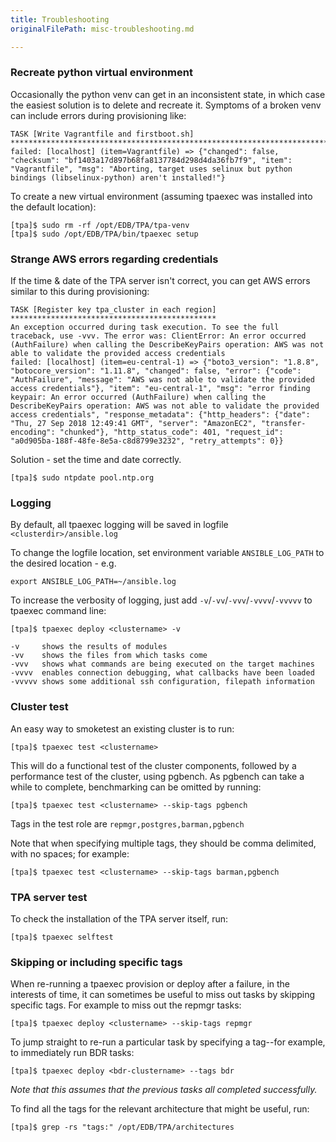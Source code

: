 ```yaml
---
title: Troubleshooting
originalFilePath: misc-troubleshooting.md

---
```


### Recreate python virtual environment

Occasionally the python venv can get in an inconsistent state, in which case the easiest solution is to delete and recreate it. Symptoms of a broken venv can include errors during provisioning like:

```
TASK [Write Vagrantfile and firstboot.sh] ******************************************************************************************************************************
failed: [localhost] (item=Vagrantfile) => {"changed": false, "checksum": "bf1403a17d897b68fa8137784d298d4da36fb7f9", "item": "Vagrantfile", "msg": "Aborting, target uses selinux but python bindings (libselinux-python) aren't installed!"}
```

To create a new virtual environment (assuming tpaexec was installed into the default location):

```
[tpa]$ sudo rm -rf /opt/EDB/TPA/tpa-venv
[tpa]$ sudo /opt/EDB/TPA/bin/tpaexec setup
```

### Strange AWS errors regarding credentials

If the time & date of the TPA server isn't correct, you can get AWS errors similar to this during provisioning:

```
TASK [Register key tpa_cluster in each region] **********************************************
An exception occurred during task execution. To see the full traceback, use -vvv. The error was: ClientError: An error occurred (AuthFailure) when calling the DescribeKeyPairs operation: AWS was not able to validate the provided access credentials
failed: [localhost] (item=eu-central-1) => {"boto3_version": "1.8.8", "botocore_version": "1.11.8", "changed": false, "error": {"code": "AuthFailure", "message": "AWS was not able to validate the provided access credentials"}, "item": "eu-central-1", "msg": "error finding keypair: An error occurred (AuthFailure) when calling the DescribeKeyPairs operation: AWS was not able to validate the provided access credentials", "response_metadata": {"http_headers": {"date": "Thu, 27 Sep 2018 12:49:41 GMT", "server": "AmazonEC2", "transfer-encoding": "chunked"}, "http_status_code": 401, "request_id": "a0d905ba-188f-48fe-8e5a-c8d8799e3232", "retry_attempts": 0}}

```

Solution - set the time and date correctly.

```
[tpa]$ sudo ntpdate pool.ntp.org
```

### Logging

By default, all tpaexec logging will be saved in logfile `<clusterdir>/ansible.log`

To change the logfile location, set environment variable `ANSIBLE_LOG_PATH` to the desired location - e.g.

```
export ANSIBLE_LOG_PATH=~/ansible.log
```

To increase the verbosity of logging, just add `-v`/`-vv`/`-vvv`/`-vvvv`/`-vvvvv` to tpaexec command line:

```
[tpa]$ tpaexec deploy <clustername> -v

-v     shows the results of modules
-vv    shows the files from which tasks come
-vvv   shows what commands are being executed on the target machines
-vvvv  enables connection debugging, what callbacks have been loaded
-vvvvv shows some additional ssh configuration, filepath information
```

### Cluster test

An easy way to smoketest an existing cluster is to run:

```
[tpa]$ tpaexec test <clustername>
```

This will do a functional test of the cluster components, followed by a performance test of the cluster, using pgbench. As pgbench can take a while to complete, benchmarking can be omitted by running:

```
[tpa]$ tpaexec test <clustername> --skip-tags pgbench
```

Tags in the test role are `repmgr,postgres,barman,pgbench`

Note that when specifying multiple tags, they should be comma delimited, with
no spaces; for example: 

```
[tpa]$ tpaexec test <clustername> --skip-tags barman,pgbench
```

### TPA server test

To check the installation of the TPA server itself, run:

```
[tpa]$ tpaexec selftest
```

### Skipping or including specific tags

When re-running a tpaexec provision or deploy after a failure, in the interests
of time, it can sometimes be useful to miss out tasks by skipping specific tags.
For example to miss out the repmgr tasks:

```
[tpa]$ tpaexec deploy <clustername> --skip-tags repmgr
```

To jump straight to re-run a particular task by specifying a tag--for example,
to immediately run BDR tasks:

```
[tpa]$ tpaexec deploy <bdr-clustername> --tags bdr
```

*Note that this assumes that the previous tasks all completed successfully.*

To find all the tags for the relevant architecture that might be useful, run:

```
[tpa]$ grep -rs "tags:" /opt/EDB/TPA/architectures
```
